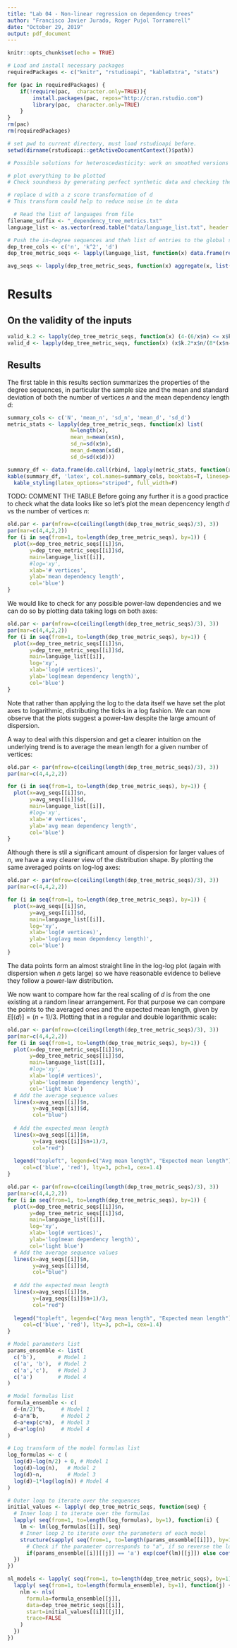 ```yaml
---
title: "Lab 04 - Non-linear regression on dependency trees"
author: "Francisco Javier Jurado, Roger Pujol Torramorell"
date: "October 29, 2019"
output: pdf_document
---
```


```r
knitr::opts_chunk$set(echo = TRUE)
```

```r
# Load and install necessary packages
requiredPackages <- c("knitr", "rstudioapi", "kableExtra", "stats")

for (pac in requiredPackages) {
    if(!require(pac,  character.only=TRUE)){
        install.packages(pac, repos="http://cran.rstudio.com")
        library(pac,  character.only=TRUE)
    }
}
rm(pac)
rm(requiredPackages)

# set pwd to current directory, must load rstudioapi before.
setwd(dirname(rstudioapi::getActiveDocumentContext()$path))
```

```r
# Possible solutions for heteroscedasticity: work on smoothed versions of the data: eg. average all points for a value x and work on that

# plot everything to be plotted
# Check soundness by generating perfect synthetic data and checking the fit against it. R doesnt like perfect function, some error must be added to the actual data

# replace d with a z score transformation of d
# This transform could help to reduce noise in te data

```

```r
  # Read the list of languages from file
filename_suffix <- "_dependency_tree_metrics.txt"
language_list <- as.vector(read.table("data/language_list.txt", header = FALSE)$V1)

# Push the in-degree sequences and theh list of entries to the global scope
dep_tree_cols <- c('n', 'k^2', 'd')
dep_tree_metric_seqs <- lapply(language_list, function(x) data.frame(read.table(paste("data/", x, filename_suffix, sep=''), header = FALSE, col.names=dep_tree_cols)))

avg_seqs <- lapply(dep_tree_metric_seqs, function(x) aggregate(x, list(x$n), mean))
```

# Results
## On the validity of the inputs
```r
valid_k.2 <- lapply(dep_tree_metric_seqs, function(x) (4-(6/x$n) <= x$k.2) & (x$k.2 <= x$n-1))
valid_d <- lapply(dep_tree_metric_seqs, function(x) (x$k.2*x$n/(8*(x$n-1)) + 1/2 <= x$d) & (x$d <= x$n-1))
```
## Results
The first table in this results section summarizes the properties of the degree sequences, in particular the sample size and the mean and standard deviation of both the number of vertices $n$ and the mean dependency length $d$: 
```r
summary_cols <- c('N', 'mean_n', 'sd_n', 'mean_d', 'sd_d')
metric_stats <- lapply(dep_tree_metric_seqs, function(x) list(
                    N=length(x),
                    mean_n=mean(x$n),
                    sd_n=sd(x$n),
                    mean_d=mean(x$d),
                    sd_d=sd(x$d)))

summary_df <- data.frame(do.call(rbind, lapply(metric_stats, function(x) c(x$N, x$mean_n, x$sd_n, x$mean_d, x$sd_d))), row.names=language_list)
kable(summary_df, 'latex', col.names=summary_cols, booktabs=T, linesep='', align='c', digits=4) %>%
  kable_styling(latex_options="striped", full_width=F)
```
TODO: COMMENT THE TABLE
Before going any further it is a good practice to check what the data looks like so let's plot the mean depencency length $d$ vs the number of vertices $n$:
```r
old.par <- par(mfrow=c(ceiling(length(dep_tree_metric_seqs)/3), 3))
par(mar=c(4,4,2,2))
for (i in seq(from=1, to=length(dep_tree_metric_seqs), by=1)) {
  plot(x=dep_tree_metric_seqs[[i]]$n,
       y=dep_tree_metric_seqs[[i]]$d,
       main=language_list[[i]],
       #log='xy',
       xlab='# vertices',
       ylab='mean dependency length',
       col='blue')
}
```
We would like to check for any possible power-law dependencies and we can do so by plotting data taking logs on both axes:
```r
old.par <- par(mfrow=c(ceiling(length(dep_tree_metric_seqs)/3), 3))
par(mar=c(4,4,2,2))
for (i in seq(from=1, to=length(dep_tree_metric_seqs), by=1)) {
  plot(x=dep_tree_metric_seqs[[i]]$n,
       y=dep_tree_metric_seqs[[i]]$d,
       main=language_list[[i]],
       log='xy',
       xlab='log(# vertices)',
       ylab='log(mean dependency length)',
       col='blue')
}
```
Note that rather than applying the log to the data itself we have set the plot axes to logarithmic, distributing the ticks in a log fashion. We can now observe that the plots suggest a power-law despite the large amount of dispersion.

A way to deal with this dispersion and get a clearer intuition on the underlying trend is to average the mean length for a given number of vertices:
```r
old.par <- par(mfrow=c(ceiling(length(dep_tree_metric_seqs)/3), 3))
par(mar=c(4,4,2,2))

for (i in seq(from=1, to=length(dep_tree_metric_seqs), by=1)) {
  plot(x=avg_seqs[[i]]$n,
       y=avg_seqs[[i]]$d,
       main=language_list[[i]],
       #log='xy',
       xlab='# vertices',
       ylab='avg mean dependency length',
       col='blue')
}
```
Although there is stil a significant amount of dispersion for larger values of $n$, we have a way clearer view of the distribution shape. By plotting the same averaged points on log-log axes:
```r
old.par <- par(mfrow=c(ceiling(length(dep_tree_metric_seqs)/3), 3))
par(mar=c(4,4,2,2))

for (i in seq(from=1, to=length(dep_tree_metric_seqs), by=1)) {
  plot(x=avg_seqs[[i]]$n,
       y=avg_seqs[[i]]$d,
       main=language_list[[i]],
       log='xy',
       xlab='log(# vertices)',
       ylab='log(avg mean dependency length)',
       col='blue')
}
```
The data points form an almost straight line in the log-log plot (again with dispersion when $n$ gets large) so we have reasonable evidence to believe they follow a power-law distribution.  

We now want to compare how far the real scaling of $d$ is from the one existing at a random linear arrangement. For that purpose we can compare the points to the averaged ones and the expected mean length, given by $E[\langle d \rangle] = (n+1)/3$. Plotting that in a regular and double logarithmic scale:
```r
old.par <- par(mfrow=c(ceiling(length(dep_tree_metric_seqs)/3), 3))
par(mar=c(4,4,2,2))
for (i in seq(from=1, to=length(dep_tree_metric_seqs), by=1)) {
  plot(x=dep_tree_metric_seqs[[i]]$n,
       y=dep_tree_metric_seqs[[i]]$d,
       main=language_list[[i]],
       #log='xy',
       xlab='log(# vertices)',
       ylab='log(mean dependency length)',
       col='light blue')
  # Add the average sequence values
  lines(x=avg_seqs[[i]]$n,
        y=avg_seqs[[i]]$d,
        col="blue")
  
  # Add the expected mean length
  lines(x=avg_seqs[[i]]$n,
        y=(avg_seqs[[i]]$n+1)/3,
        col="red")
  
  legend("topleft", legend=c("Avg mean length", "Expected mean length"),
     col=c('blue', 'red'), lty=3, pch=1, cex=1.4)
}
```

```r
old.par <- par(mfrow=c(ceiling(length(dep_tree_metric_seqs)/3), 3))
par(mar=c(4,4,2,2))
for (i in seq(from=1, to=length(dep_tree_metric_seqs), by=1)) {
  plot(x=dep_tree_metric_seqs[[i]]$n,
       y=dep_tree_metric_seqs[[i]]$d,
       main=language_list[[i]],
       log='xy',
       xlab='log(# vertices)',
       ylab='log(mean dependency length)',
       col='light blue')
  # Add the average sequence values
  lines(x=avg_seqs[[i]]$n,
        y=avg_seqs[[i]]$d,
        col="blue")
  
  # Add the expected mean length
  lines(x=avg_seqs[[i]]$n,
        y=(avg_seqs[[i]]$n+1)/3,
        col="red")
  
  legend("topleft", legend=c("Avg mean length", "Expected mean length"),
     col=c('blue', 'red'), lty=3, pch=1, cex=1.4)
}
```

```r

# Model parameters list
params_ensemble <- list(
  c('b'),       # Model 1
  c('a', 'b'),  # Model 2
  c('a','c'),   # Model 3
  c('a')        # Model 4
)

# Model formulas list
formula_ensemble <- c(
  d~(n/2)^b,     # Model 1
  d~a*n^b,       # Model 2
  d~a*exp(c*n),  # Model 3
  d~a*log(n)     # Model 4
)

# Log transform of the model formulas list
log_formulas <- c (
  log(d)~log(n/2) + 0, # Model 1
  log(d)~log(n),   # Model 2
  log(d)~n,        # Model 3
  log(d)~1*log(log(n)) # Model 4
)
```

```r
# Outer loop to iterate over the sequences
initial_values <- lapply( dep_tree_metric_seqs, function(seq) {
  # Inner loop 1 to iterate over the formulas
  lapply( seq(from=1, to=length(log_formulas), by=1), function(i) {
    lm <- lm(log_formulas[[i]], seq)
    # Inner loop 2 to iterate over the parameters of each model
    structure(sapply( seq(from=1, to=length(params_ensemble[[i]]), by=1), function(j)
      # Check if the parameter corresponds to "a", if so reverse the log transform by exponentiating it
      if(params_ensemble[[i]][[j]] == 'a') exp(coef(lm)[[j]]) else coef(lm)[[j]]), names=params_ensemble[[i]])
  })
})
```

```r
nl_models <- lapply( seq(from=1, to=length(dep_tree_metric_seqs), by=1), function(i) {
  lapply( seq(from=1, to=length(formula_ensemble), by=1), function(j) {
    nlm <- nls(
      formula=formula_ensemble[[j]],
      data=dep_tree_metric_seqs[[i]],
      start=initial_values[[i]][[j]],
      trace=FALSE
    )
  })
})
```
